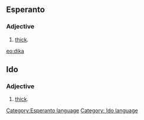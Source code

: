 ==Esperanto==
===Adjective===
# [[thick]].

[[eo:dika]]
[[Category:Esperanto language]]
==Ido==
===Adjective===
# [[thick]].
[[Category: Ido language]]
{{Universala Vortaro}}